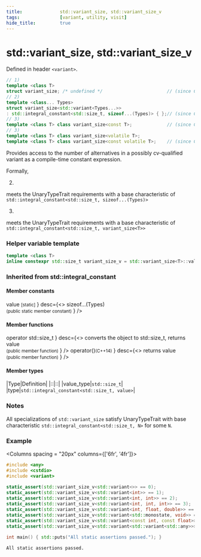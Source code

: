 ```yaml
---
title:				std::variant_size, std::variant_size_v
tags:				[variant, utility, visit]
hide_title:			true
---
```


# std::variant_size, std::variant_size_v

Defined in header `<variant>`.

``` cpp
// 1)
template <class T>
struct variant_size; /* undefined */                        // (since C++17)
// 2)
template <class... Types>
struct variant_size<std::variant<Types...>>
: std::integral_constant<std::size_t, sizeof...(Types)> { };// (since C++17)
// 3)	
template <class T> class variant_size<const T>;             // (since C++17)
// 3)	
template <class T> class variant_size<volatile T>;
template <class T> class variant_size<const volatile T>;    // (since C++17, deprecated in C++20)
```

Provides access to the number of alternatives in a possibly cv-qualified variant as a compile-time constant expression.

Formally,

2) 
meets the UnaryTypeTrait requirements with a base characteristic of `std::integral_constant<std::size_t, sizeof...(Types)>`

3) 
meets the UnaryTypeTrait requirements with a base characteristic of `std::integral_constant<std::size_t, variant_size<T>>`

### Helper variable template

```cpp
template <class T>
inline constexpr std::size_t variant_size_v = std::variant_size<T>::value;  // (since C++17)
```

### Inherited from std::integral_constant

#### Member constants

<SymbolTable noTraits>
    <Symbol name = {<>
                value <small>[static]</small>
                </>}
    desc={<>
                sizeof...(Types)<br/>
                <small>(public static member constant)</small>
                </>}
                />
</SymbolTable>

#### Member functions

<SymbolTable noTraits>
    <Symbol name = {<>
                operator std::size_t
                </>}
    desc={<>
                converts the object to std::size_t, returns value<br/>
                <small>(public member function)</small>
                </>}
                />
    <Symbol name = {<>
                operator()<small>(C++14)</small>
                </>}
    desc={<>
                returns value<br/>
                <small>(public member function)</small>
                </>}
                />
</SymbolTable>

#### Member types

|Type|Definition|
|::|::|
|value_type|`std::size_t`|
|type|`std::integral_constant<std::size_t, value>`|

### Notes
All specializations of `std::variant_size` satisfy UnaryTypeTrait with base characteristic `std::integral_constant<std::size_t, N>` for some `N`.


### Example

<Columns spacing = "20px" columns={['6fr', '4fr']}>
<div>

```cpp
#include <any>
#include <cstdio>
#include <variant>
 
static_assert(std::variant_size_v<std::variant<>> == 0);
static_assert(std::variant_size_v<std::variant<int>> == 1);
static_assert(std::variant_size_v<std::variant<int, int>> == 2);
static_assert(std::variant_size_v<std::variant<int, int, int>> == 3);
static_assert(std::variant_size_v<std::variant<int, float, double>> == 3);
static_assert(std::variant_size_v<std::variant<std::monostate, void>> == 2);
static_assert(std::variant_size_v<std::variant<const int, const float>> == 2);
static_assert(std::variant_size_v<std::variant<std::variant<std::any>>> == 1);
 
int main() { std::puts("All static assertions passed."); }
```

</div>

<div>

```plaintext title="Result"
All static assertions passed.
```

</div>
</Columns>

